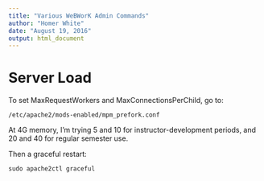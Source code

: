 ```yaml
---
title: "Various WeBWorK Admin Commands"
author: "Homer White"
date: "August 19, 2016"
output: html_document
---
```


# Server Load

To set MaxRequestWorkers and MaxConnectionsPerChild, go to:

```
/etc/apache2/mods-enabled/mpm_prefork.conf
```

At 4G memory, I'm trying 5 and 10 for instructor-development periods, and 20 and 40 for regular semester use.

Then a graceful restart:

```
sudo apache2ctl graceful
```